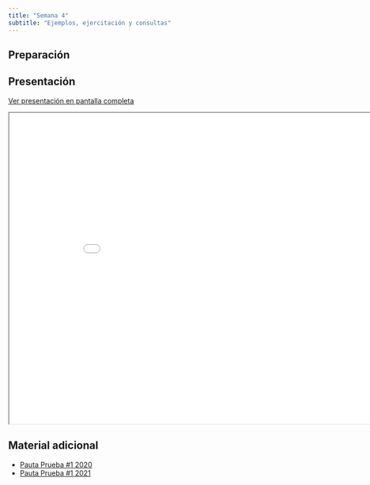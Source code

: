 ```yaml
---
title: "Semana 4"
subtitle: "Ejemplos, ejercitación y consultas"
---
```


## Preparación



## Presentación

[Ver presentación en pantalla completa](../slides/lec_week4.html)

```{=html}
<iframe class="slide-deck" src="../slides/lec_week4.html" height="630" width="900"></iframe>
```

## Material adicional

- [Pauta Prueba #1 2020](../documents/Prueba_1/LFIS325_2020_02_P1_P.pdf)
- [Pauta Prueba #1 2021](../documents/Prueba_1/LFIS325_2021_02_P1_P.pdf)